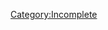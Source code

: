 {{yellbox|''This {{{type|article}}} is '''incomplete'''. If you'd like to help [{{SERVER}}{{localurl:{{FULLPAGENAME}}|action=edit}} expand it], see the [[wikipedia:Help:Editing|help on editing]] and the [[wikipedia:Wikipedia:Manual_of_style|style guide]], or comment on the [[{{NAMESPACE}} talk:{{PAGENAME}}|talk page]].''}}<includeonly>[[Category:Incomplete]]</includeonly><noinclude>
<!-- ADD CATEGORIES ON DOCUMENTATION PAGE, NOT HERE -->
{{Documentation}}
</noinclude>